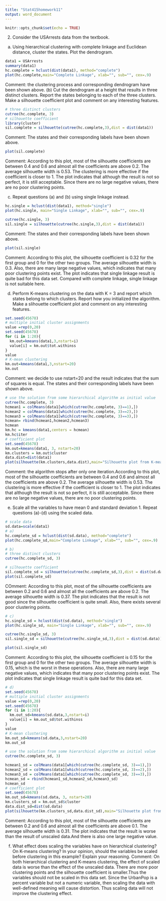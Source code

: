 ---
title: "Stat415homework11"
output: word_document
---

```{r setup, include=FALSE}
knitr::opts_chunk$set(echo = TRUE)
```

2. Consider the USArrests data from the textbook.
(a) Using hierarchical clustering with complete linkage and Euclidean distance, cluster the states. Plot the dendrogram.
```{r}
data1 = USArrests
summary(data1)
hc.complete = hclust(dist(data1), method="complete")
plot(hc.complete,main="Complete Linkage", xlab="", sub="", cex=.9)
```
Comment: the clustering process and corresponding dendrogram have been shown above. 
(b) Cut the dendrogram at a height that results in three distinct clusters. Report the states belonging to each of the three clusters. Make a silhouette coefficient plot and comment on any interesting features.
```{r}
# three distinct clusters
cutree(hc.complete, 3)
# silhouette coefficient
library(cluster)
sil.complete = silhouette(cutree(hc.complete,3),dist = dist(data1))
```
Comment: The states and their corresponding labels have been shown above.
```{r}
plot(sil.complete)
```
Comment: According to this plot, most of the silhouette coefficients are between 0.4 and 0.6 and almost all the coefficients are above 0.2. The average silhouette width is 0.53. The clustering is more effective if the coefficient is closer to 1. The plot indicates that although the result is not so perfect, it is still acceptable. Since there are no large negative values, there are no poor clustering points. 

(c) Repeat questions (a) and (b) using single linkage instead.
```{r}
hc.single = hclust(dist(data1), method="single")
plot(hc.single, main="Single Linkage", xlab="", sub="", cex=.9)
```
```{r}
cutree(hc.single, 3)
sil.single = silhouette(cutree(hc.single,3),dist = dist(data1))
```
Comment: The states and their corresponding labels have been shown above.
```{r}
plot(sil.single)
```
Comment: According to this plot, the silhouette coefficient is 0.32 for the first group and 0 for the other two groups. The average silhouette width is 0.3. Also, there are many large negative values, which indicates that many poor clustering points exist. The plot indicates that single linkage result is quite bad for this data set. Compared with complete linkage, single linkage is not suitable here. 

(d) Perform K-means clustering on the data with K = 3 and report which states belong to which clusters. Report how you initialized the algorithm. Make a slihouette coefficient plot and comment on any interesting features.
```{r}
set.seed(45678)
# multiple initial cluster assignments
value =rep(0,20)
set.seed(45678)
for (i in 1:20){
  km.out=kmeans(data1,3,nstart=i)
  value[i] = km.out$tot.withinss
}
value
# K-mean clustering
km.out=kmeans(data1,3,nstart=20)
km.out
```
Comment: we decide to use nstart=20 and the result indicates that the sum of squares is equal. The states and their corresponding labels have been shown above.
```{r}
# use the solution from some hierarchical algorithm as initial value
cutree(hc.complete, 3)
hcmean1 = colMeans(data1[which(cutree(hc.complete, 3)==1),])
hcmean2 = colMeans(data1[which(cutree(hc.complete, 3)==2),])
hcmean3 = colMeans(data1[which(cutree(hc.complete, 3)==3),])
hcmean= rbind(hcmean1,hcmean2,hcmean3)
hcmean
km.hc = kmeans(data1,centers = hcmean)
km.hc$iter
# coefficient plot
set.seed(45678)
km.out=kmeans(data1, 3, nstart=20)
km.clusters = km.out$cluster
data.dist=dist(data1)
plot(silhouette(km.clusters,data.dist),main="Silhouette plot from K-means")
```
Comment: the algorithm stops after only one iteration.According to this plot, most of the silhouette coefficients are between 0.4 and 0.6 and almost all the coefficients are above 0.2. The average silhouette width is 0.53. The clustering is more effective if the coefficient is closer to 1. The plot indicates that although the result is not so perfect, it is still acceptable. Since there are no large negative values, there are no poor clustering points.

(e) Scale all the variables to have mean 0 and standard deviation 1. Repeat questions (a)-(d) using the scaled data.
```{r}
# scale data
sd.data=scale(data1)
# a) 
hc.complete_sd = hclust(dist(sd.data), method="complete")
plot(hc.complete_sd,main="Complete Linkage", xlab="", sub="", cex=.9)
```
```{r}
# b)
# three distinct clusters
cutree(hc.complete_sd, 3)
```
```{r}
# silhouette coefficient
sil.complete_sd = silhouette(cutree(hc.complete_sd,3),dist = dist(sd.data))
plot(sil.complete_sd)
```
COmment: According to this plot, most of the silhouette coefficients are between 0.2 and 0.6 and almost all the coefficients are above 0.2. The average silhouette width is 0.37. The plot indicates that the result is not good since the silhouette coefficient is quite small. Also, there exists several poor clustering points.

```{r}
# c)
hc.single_sd = hclust(dist(sd.data), method="single")
plot(hc.single_sd, main="Single Linkage", xlab="", sub="", cex=.9)
```
```{r}
cutree(hc.single_sd, 3)
sil.single_sd = silhouette(cutree(hc.single_sd,3),dist = dist(sd.data))
```
```{r}
plot(sil.single_sd)
```
Comment: According to this plot, the silhouette coefficient is 0.15 for the first group and 0 for the other two groups. The average silhouette width is 0.15, which is the worst in these operations. Also, there are many large negative values, which indicates that many poor clustering points exist. The plot indicates that single linkage result is quite bad for this data set.

```{r}
# d)
set.seed(45678)
# multiple initial cluster assignments
value =rep(0,20)
set.seed(45678)
for (i in 1:20){
  km.out_sd=kmeans(sd.data,3,nstart=i)
  value[i] = km.out_sd$tot.withinss
}
value
# K-mean clustering
km.out_sd=kmeans(sd.data,3,nstart=20)
km.out_sd
```
```{r}
# use the solution from some hierarchical algorithm as initial value
cutree(hc.complete_sd, 3)
```
```{r}
hcmean1_sd = colMeans(data1[which(cutree(hc.complete_sd, 3)==1),])
hcmean2_sd = colMeans(data1[which(cutree(hc.complete_sd, 3)==2),])
hcmean3_sd = colMeans(data1[which(cutree(hc.complete_sd, 3)==3),])
hcmean_sd = rbind(hcmean1_sd,hcmean2_sd,hcmean3_sd)
hcmean_sd
# coefficient plot
set.seed(45678)
km.out_sd=kmeans(sd.data, 3, nstart=20)
km.clusters_sd = km.out_sd$cluster
data.dist_sd=dist(sd.data)
plot(silhouette(km.clusters_sd,data.dist_sd),main="Silhouette plot from K-means")
```
Comment: According to this plot, most of the silhouette coefficients are between 0.2 and 0.6 and almost all the coefficients are above 0.1. The average silhouette width is 0.31. The plot indicates that the result is worse than the result of unscaled data.And there is also one large negative value. 

(f) What effect does scaling the variables have on hierarchical clustering? On K-means clustering? In your opinion, should the variables be scaled before clustering in this example? Explain your reasoning.
Comment: On both hierarchical clustering and K-means clustering, the effect of scaled data is worse than the effect of the unscaled data. There are more poor clustering points and the silhouette coefficient is smaller.Thus the variables should not be scaled in this data set. Since the UrbanPop is a percent variable but not a numeric variable, then scaling the data with well-defined meaning will cause distortion. Thus scaling data will not improve the clustering effect.

